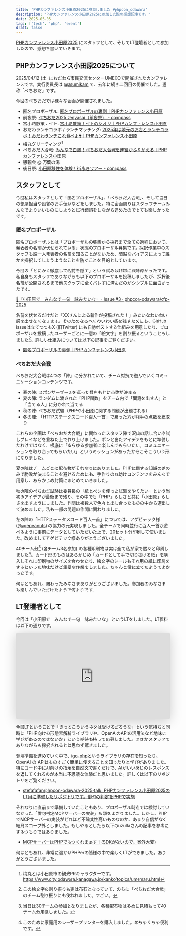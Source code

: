 ```yaml
---
title: 'PHPカンファレンス小田原2025に参加しました #phpcon_odawara'
description: 'PHPカンファレンス小田原2025に参加した際の感想記事です。'
date: 2025-05-05
tags: ['tech', 'php', 'event']
draft: false
---
```


[PHPカンファレンス小田原2025](https://phpcon-odawara.jp/2025/) にスタッフとして、そしてLT登壇者として参加したので、感想を書いていきます。

## PHPカンファレンス小田原2025について

2025/04/12 (土) におだわら市民交流センターUMECOで開催されたカンファレンスです。実行委員長は [@asumikam](https://x.com/asumikam) で、去年に続き二回目の開催でした。通称「ぺちおだ」です。

今回のぺちおだでは様々な企画が開催されました。

- 匿名プロポーザル: [匿名プロポーザルの裏側｜PHPカンファレンス小田原](https://note.com/phpcon_odawara/n/nc825af34c3de)
- 前夜祭: [ぺちおだ2025 zenyasai（前夜祭） - connpass](https://phpcon-odawara.connpass.com/event/338461/)
- 宮小路散策ナイト: [宮小路散策ナイトのシオリ｜PHPカンファレンス小田原](https://note.com/phpcon_odawara/n/n2e52fd8b723f)
- おだわランチコラボ / ランチマッチング: [2025年は地元のお店とランチコラボ！おだわランチこれ食べよ❣️｜PHPカンファレンス小田原](https://note.com/phpcon_odawara/n/n8fb5d67e604c)
- 梅丸グリーティング[^1]
- ぺちおだ大合戦: [みんなで白熱！ぺちおだ大合戦を運営がふりかえる｜PHPカンファレンス小田原](https://note.com/phpcon_odawara/n/n0c78b00d78d6)
- 懇親会 @ 万葉の湯
- 後日祭: [小田原移住を体験！街歩きツアー - connpass](https://phpcon-odawara.connpass.com/event/339792/)

## スタッフとして

今回私はスタッフとして「匿名プロポーザル」、「ぺちおだ大合戦」、そして当日の部屋担当や設営のお手伝いなどをしました。特に企画周りはスタッフチームみんなでよりいいものにしようと試行錯誤をしながら進めたのでとても楽しかったです。

### 匿名プロポーザル

匿名プロポーザルとは「プロポーザルの募集から採択まで全ての過程において、発表者の名前が伏せられている」状態のプロポーザル募集です。採択作業中のスタッフも誰一人発表者の名前を知ることがないため、暗黙なバイアスによって誰かを採択してしまうようなことを防ぐことを目的としています。

今回の「とにかく徹底して名前を隠す」という試みは非常に興味深かったです。私自身もスタッフでありながらも以下のプロポーザルを投稿しましたが、採択後名前が公開されるまで他スタッフに全くバレずに済んだのがシンプルに面白かったです。

[🦍「小田原で　みんなで一句　詠みたいな」 · Issue #3 · phpcon-odawara/cfp-2025](https://github.com/phpcon-odawara/cfp-2025/issues/3)

名前を伏せるだけだと「XXさんによる新作が投稿された！」みたいなわいわい感を出せなくなります。そのためなるべくわいわい感を残すためにも、GitHub issueは立てつつもX (旧Twitter) にも自動ポストする仕組みを用意したり、プロポーザルを投稿したユーザーごとに一意の「絵文字」を割り振るということもしました[^2]。詳しい仕組みについては以下の記事をご覧ください。

- [匿名プロポーザルの裏側｜PHPカンファレンス小田原](https://note.com/phpcon_odawara/n/nc825af34c3de)

### ぺちおだ大合戦

ぺちおだ大合戦は4つの「陣」に分かれていて、チーム対抗で遊んでいくコミュニケーションコンテンツです。

- 春の陣: スポンサーブースを巡った数をもとに点数が決まる
- 夏の陣: ランダムに渡された「PHP関数」をチーム内で「問題を出す人」と「当てる人」に分かれて当てる
- 秋の陣: ぺちおだ試験（PHPや小田原に関する問題が出題される）
- 冬の陣: 「HTTPステータスコード百人一首」で勝った方が相手の点数を総取り

これらの企画は「ぺちおだ大合戦」に関わったスタッフ陣で沢山の話し合いや試しプレイなどを重ねた上で作り上げました。ポンと出たアイデアをもとに準備したわけではなく、根底に「あらゆる参加者に楽しんでもらいたい。コミュニケーションを取り合ってもらいたい」というミッションがあったからこそこういう形になりました。

夏の陣はチームごとに配布物がそれなりにありました。PHPに関する知識の差のみで勝敗が決まることを避けるためにも、手作りのお助けコンテンツをみんなで用意し、あらかじめ封筒にまとめていきました。

秋の陣のぺちおだ試験は委員長の「紙とペンを使った試験をやりたい」という当初のアイデアが最後まで残り、その中でも「PHP」らしさと共に「小田原」らしさを出すようにしました。作問は複数人で色々と出し合ったものの中から選出して決めました。私も一部の問題の作問に関わりました。

冬の陣の「HTTPステータスコード百人一首」については、アゲピテック様 ([@agepeanuts](https://x.com/agepeanuts)) の協力の元実現しました。全チームで同時並行に百人一首が遊べるように事前にデータとしていただいた上で、20セット分印刷して使いました。改めましてアゲピテック様ありがとうございました。

40チーム分[^3] (各チーム3名参加) の各種印刷物は実は全て私が家で黙々と印刷しました[^4]。カード形のものはあらかじめ「カードとして手で切り抜ける紙」を購入しそれに印刷物のサイズを合わせたり、絵文字のシールもそれ用の紙に印刷をするといった地味だけど重要な作業をしました。ちゃんと役に立てたようでよかったです。

何はともあれ、関わったみなさまありがとうございました。参加者のみなさまも楽しんでいただけたようで何よりです。

## LT登壇者として

今回は「小田原で　みんなで一句　詠みたいな」 というLTをしました。LT資料は以下の通りです。

<iframe class="speakerdeck-iframe" frameborder="0" src="https://speakerdeck.com/player/e40690970b314a59bd6b887e6940a9ae" title="小田原でみんなで一句詠みたいな #phpcon_odawara" allowfullscreen="true" style="border: 0px; background: padding-box padding-box rgba(0, 0, 0, 0.1); margin: 0px; padding: 0px; border-radius: 6px; box-shadow: rgba(0, 0, 0, 0.2) 0px 5px 40px; width: 100%; height: auto; aspect-ratio: 560 / 315;" data-ratio="1.7777777777777777"></iframe>

今回LTということで「きっとこういうネタは受けるだろうな」という気持ちと同時に「PHP向けの形態素解析ライブラリや、OpenAIのAPIの活用法など地味に学びがあるのではないか」という期待も持って応募しました。まさかスタッフでありながらも採択されるとは思わず驚きました。

登壇準備を進めていく中で、[igo-php](https://github.com/siahr/igo-php)というライブラリの存在を知ったり、OpenAI の APIはものすごく簡単に使えることを知ったりと学びがありました。特にコード中にAI向けの指示を自然文で書くだけで、AIがいい感じのレスポンスを返してくれるのが本当に不思議な体験だと思いました。詳しくは以下のリポジトリをご覧ください。

- [stefafafan/phpcon-odawara-2025-talk: PHPカンファレンス小田原2025のLT用に準備したリポジトリです。俳句の判定をPHPで実施](https://github.com/stefafafan/phpcon-odawara-2025-talk)

それなりに直前まで準備していたこともあり、プロポーザル時点では検討していなかった「俳句判定MCPサーバーの実装」も頭をよぎりました。しかし、PHPでMCPサーバーの実装がどれほど不確実性高いものなのか、あまり自信がなく結局スコープ外としました。もしやるとしたら以下のuzullaさんの記事を参考にするつもりではありました。

- [MCPサーバーはPHPでもつくれまぁす！(SDKがないので、案外大変)](https://zenn.dev/uzulla/articles/8cc4786ba6e652)

何はともあれ、非常に温かいPHPerの皆様の中で楽しくLTができました。ありがとうございました。

[^1]: 梅丸とは小田原市の観光PRキャラクターです。 https://www.city.odawara.kanagawa.jp/kanko/topics/umemaru.html
[^2]: この絵文字の割り振りも実は布石となっていて、のちに「ぺちおだ大合戦」のチーム割り振りにも使われました。すごい。
[^3]: 当日は30チームの参加となりましたが、各種配布物は多めに見積もって40チーム分用意しました。
[^4]: このために家庭用のレーザープリンターを購入しました。めちゃくちゃ便利です。